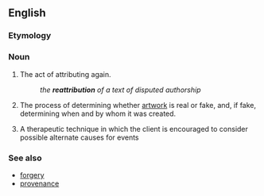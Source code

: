 {{also|réattribution}}
==English==

===Etymology===
{{suffix|en|reattribute|-ion}}

===Noun===
{{en-noun|~}}

# The act of attributing again.
#: ''the '''reattribution''' of a text of disputed authorship''
# {{lb|en|arts}} The process of determining whether [[artwork]] is real or fake, and, if fake, determining when and by whom it was created.
# {{lb|en|therapy}} A therapeutic technique in which the client is encouraged to consider possible alternate causes for events

===See also===
* [[forgery]]
* [[provenance]]